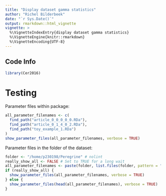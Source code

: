 ```yaml
---
title: "Display dataset gamma statistics"
author: "Richel Bilderbeek"
date: "`r Sys.Date()`"
output: rmarkdown::html_vignette
vignette: >
  %\VignetteIndexEntry{display dataset gamma statistics}
  %\VignetteEngine{knitr::rmarkdown}
  %\VignetteEncoding{UTF-8}
---
```


## Code Info

```r
library(Cer2016)
```

# Testing

Parameter files within package:

```r
all_parameter_filenames <- c(
  find_path("article_0_0_0_0_0.RDa"),
  find_path("article_0_1_4_0_2.RDa"),
  find_path("toy_example_1.RDa")
)
show_parameter_files(all_parameter_filenames, verbose = TRUE)
```

Parameter files in the folder of the dataset:

```r
folder <- "/home/p230198/Peregrine" # nolint
really_show_all <- FALSE # Set to TRUE for a long wait
all_parameter_filenames <- paste(folder, list.files(folder, pattern = "\\.RDa"), sep = "/")
if (really_show_all) {
  show_parameter_files(all_parameter_filenames, verbose = TRUE)
} else {
  show_parameter_files(head(all_parameter_filenames), verbose = TRUE)
}
```

